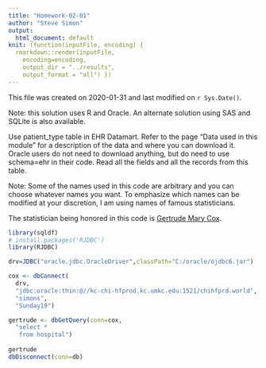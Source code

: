 ```yaml
---
title: "Homework-02-01"
author: "Steve Simon"
output:
  html_document: default
knit: (function(inputFile, encoding) {
  rmarkdown::render(inputFile, 
    encoding=encoding,
    output_dir = "../results", 
    output_format = "all") })  
---
```




This file was created on 2020-01-31 and last modified on `r Sys.Date()`.

Note: this solution uses R and Oracle. An alternate solution using SAS and SQLite is also available.

Use patient_type table in EHR Datamart. Refer to the page "Data used in this module" for a description of the data and where you can download it. Oracle users do not need to download anything, but do need to use schema=ehr in their code. Read all the fields and all the records from this table.

Note: Some of the names used in this code are arbitrary and you can choose whatever names you want. To emphasize which names can be modified at your discretion, I am using names of famous statisticians.

The statistician being honored in this code is [Gertrude Mary Cox](https://en.wikipedia.org/wiki/Gertrude_Mary_Cox).


```r
library(sqldf)
# install.packages('RJDBC')
library(RJDBC)

drv=JDBC("oracle.jdbc.OracleDriver",classPath="C:/oracle/ojdbc6.jar")

cox <- dbConnect(
  drv, 
  "jdbc:oracle:thin:@//kc-chi-hfprod.kc.umkc.edu:1521/chihfprd.world", 
  "simons",
  "Sunday19")

gertrude <- dbGetQuery(conn=cox,
  "select * 
   from hospital")
   
gertrude
dbDisconnect(conn=db)

```